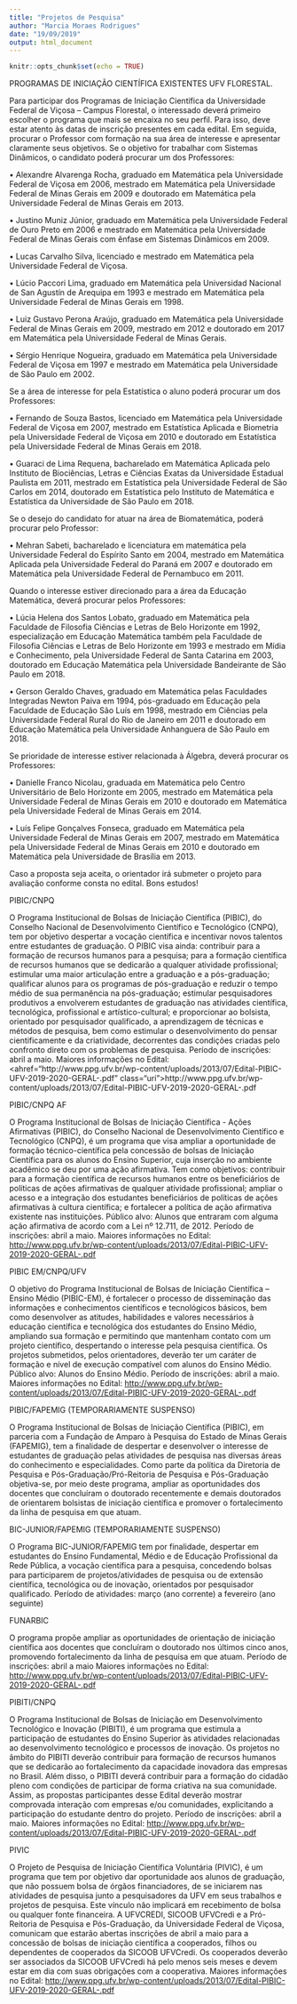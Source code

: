 ```yaml
---
title: "Projetos de Pesquisa"
author: "Marcia Moraes Rodrigues"
date: "19/09/2019"
output: html_document
---
```


```r
knitr::opts_chunk$set(echo = TRUE)
```

PROGRAMAS DE INICIAÇÃO CIENTÍFICA EXISTENTES UFV FLORESTAL.

Para participar dos Programas de Iniciação Científica da Universidade Federal de Viçosa – Campus Florestal, o interessado deverá primeiro escolher o programa que mais se encaixa no seu perfil. Para isso, deve estar atento às datas de inscrição presentes em cada edital. Em seguida, procurar o Professor com formação na sua área de interesse e apresentar claramente seus objetivos. 
Se o objetivo for trabalhar com Sistemas Dinâmicos, o candidato poderá procurar um dos Professores:

•	Alexandre Alvarenga Rocha, graduado em Matemática pela Universidade Federal de Viçosa em 2006, mestrado em Matemática pela Universidade Federal de Minas Gerais em 2009 e doutorado em Matemática pela Universidade Federal de Minas Gerais em 2013. 

•	Justino Muniz Júnior, graduado em Matemática pela Universidade Federal de Ouro Preto em 2006 e mestrado em Matemática pela Universidade Federal de Minas Gerais com ênfase em Sistemas Dinâmicos em 2009. 

•	Lucas Carvalho Silva, licenciado e mestrado em Matemática pela Universidade Federal de Viçosa.

•	Lúcio Paccori Lima, graduado em Matemática pela Universidad Nacional de San Agustín de Arequipa em 1993 e mestrado em Matemática pela Universidade Federal de Minas Gerais em 1998. 

•	Luiz Gustavo Perona Araújo, graduado em Matemática pela Universidade Federal de Minas Gerais em 2009, mestrado em 2012 e doutorado em 2017 em Matemática pela Universidade Federal de Minas Gerais. 

•	Sérgio Henrique Nogueira, graduado em Matemática pela Universidade Federal de Viçosa em 1997 e mestrado em Matemática pela Universidade de São Paulo em 2002. 

Se a área de interesse for pela Estatística o aluno poderá procurar um dos Professores:

•	Fernando de Souza Bastos, licenciado em Matemática pela Universidade Federal de Viçosa em 2007, mestrado em Estatística Aplicada e Biometria pela Universidade Federal de Viçosa em 2010 e doutorado em Estatística pela Universidade Federal de Minas Gerais em 2018. 

•	Guaraci de Lima Requena, bacharelado em Matemática Aplicada pelo Instituto de Biociências, Letras e Ciências Exatas da Universidade Estadual Paulista em 2011, mestrado em Estatística pela Universidade Federal de São Carlos em 2014, doutorado em Estatística pelo Instituto de Matemática e Estatística da Universidade de São Paulo em 2018.

Se o desejo do candidato for atuar na área de Biomatemática, poderá procurar pelo Professor:

•	Mehran Sabeti, bacharelado e licenciatura em matemática pela Universidade Federal do Espírito Santo em 2004, mestrado em Matemática Aplicada pela Universidade Federal do Paraná em 2007 e doutorado em Matemática pela Universidade Federal de Pernambuco em 2011. 

Quando o interesse estiver direcionado para a área da Educação Matemática, deverá procurar pelos Professores:

•	Lúcia Helena dos Santos Lobato, graduado em Matemática pela Faculdade de Filosofia Ciências e Letras de Belo Horizonte em 1992, especialização em Educação Matemática também pela Faculdade de Filosofia Ciências e Letras de Belo Horizonte em 1993 e mestrado em Mídia e Conhecimento, pela Universidade Federal de Santa Catarina em 2003, doutorado em Educação Matemática pela Universidade Bandeirante de São Paulo em 2018.  

•	Gerson Geraldo Chaves, graduado em Matemática pelas Faculdades Integradas Newton Paiva em 1994, pós-graduado em Educação pela Faculdade de Educação São Luís em 1998, mestrado em Ciências pela Universidade Federal Rural do Rio de Janeiro em 2011 e doutorado em Educação Matemática pela Universidade Anhanguera de São Paulo em 2018.

Se prioridade de interesse estiver relacionada à Álgebra, deverá procurar os Professores: 

•	Danielle Franco Nicolau, graduada em Matemática pelo Centro Universitário de Belo Horizonte em 2005, mestrado em Matemática pela Universidade Federal de Minas Gerais em 2010 e doutorado em Matemática pela Universidade Federal de Minas Gerais em 2014. 

•	Luís Felipe Gonçalves Fonseca, graduado em Matemática pela Universidade Federal de Minas Gerais em 2007, mestrado em Matemática pela Universidade Federal de Minas Gerais em 2010 e doutorado em Matemática pela Universidade de Brasília em 2013. 


Caso a proposta seja aceita, o orientador irá submeter o projeto para avaliação conforme consta no edital. Bons estudos!

PIBIC/CNPQ

O Programa Institucional de Bolsas de Iniciação Científica (PIBIC), do Conselho Nacional de Desenvolvimento Científico e Tecnológico (CNPQ), tem por objetivo despertar a vocação científica e incentivar novos talentos entre estudantes de graduação. O PIBIC visa ainda: contribuir para a formação de recursos humanos para a pesquisa; para a formação científica de recursos humanos que se dedicarão a qualquer atividade profissional; estimular uma maior articulação entre a graduação e a pós-graduação; qualificar alunos para os programas de pós-graduação e reduzir o tempo médio de sua permanência na pós-graduação; estimular pesquisadores produtivos a envolverem estudantes de graduação nas atividades científica, tecnológica, profissional e artístico-cultural; e proporcionar ao bolsista, orientado por pesquisador qualificado, a aprendizagem de técnicas e métodos de pesquisa, bem como estimular o desenvolvimento do pensar cientificamente e da criatividade, decorrentes das condições criadas pelo confronto direto com os problemas de pesquisa. 
Período de inscrições: abril a maio. 
Maiores informações no Edital: <ahref="http://www.ppg.ufv.br/wp-content/uploads/2013/07/Edital-PIBIC-UFV-2019-2020-GERAL-.pdf" class="uri">http://www.ppg.ufv.br/wp-content/uploads/2013/07/Edital-PIBIC-UFV-2019-2020-GERAL-.pdf</a>

PIBIC/CNPQ AF 

O Programa Institucional de Bolsas de Iniciação Científica - Ações Afirmativas (PIBIC), do Conselho Nacional de Desenvolvimento Científico e Tecnológico (CNPQ), é um programa que visa ampliar a oportunidade de formação técnico-científica pela concessão de bolsas de Iniciação Científica para os alunos do Ensino Superior, cuja inserção no ambiente acadêmico se deu por uma ação afirmativa. Tem como objetivos: contribuir para a formação científica de recursos humanos entre os beneficiários de políticas de ações afirmativas de qualquer atividade profissional; ampliar o acesso e a integração dos estudantes beneficiários de políticas de ações afirmativas à cultura científica; e fortalecer a política de ação afirmativa existente nas instituições. 
Público alvo: Alunos que entraram com alguma ação afirmativa de acordo com a Lei nº 12.711, de 2012. 
Período de inscrições: abril a maio. 
Maiores informações no Edital: <a href="http://www.ppg.ufv.br/wp-content/uploads/2013/07/Edital-PIBIC-UFV-2019-2020-GERAL-.pdf" class="uri">http://www.ppg.ufv.br/wp-content/uploads/2013/07/Edital-PIBIC-UFV-2019-2020-GERAL-.pdf</a>

PIBIC EM/CNPQ/UFV

O objetivo do Programa Institucional de Bolsas de Iniciação Científica – Ensino Médio (PIBIC-EM), é fortalecer o processo de disseminação das informações e conhecimentos científicos e tecnológicos básicos, bem como desenvolver as atitudes, habilidades e valores necessários à educação científica e tecnológica dos estudantes do Ensino Médio, ampliando sua formação e permitindo que mantenham contato com um projeto científico, despertando o interesse pela pesquisa científica. Os projetos submetidos, pelos orientadores, deverão ter um caráter de formação e nível de execução compatível com alunos do Ensino Médio. 
Público alvo: Alunos do Ensino Médio.
Período de inscrições: abril a maio.
Maiores informações no Edital: <a href="http://www.ppg.ufv.br/wp-content/uploads/2013/07/Edital-PIBIC-UFV-2019-2020-GERAL-.pdf" class="uri">http://www.ppg.ufv.br/wp-content/uploads/2013/07/Edital-PIBIC-UFV-2019-2020-GERAL-.pdf</a>

PIBIC/FAPEMIG (TEMPORARIAMENTE SUSPENSO)

O Programa Institucional de Bolsas de Iniciação Científica (PIBIC), em parceria com a Fundação de Amparo à Pesquisa do Estado de Minas Gerais (FAPEMIG), tem a finalidade de despertar e desenvolver o interesse de estudantes de graduação pelas atividades de pesquisa nas diversas áreas do conhecimento e especialidades. Como parte da política da Diretoria de Pesquisa e Pós-Graduação/Pró-Reitoria de Pesquisa e Pós-Graduação objetiva-se, por meio deste programa, ampliar as oportunidades dos docentes que concluíram o doutorado recentemente e demais doutorados de orientarem bolsistas de iniciação científica e promover o fortalecimento da linha de pesquisa em que atuam.

BIC-JUNIOR/FAPEMIG (TEMPORARIAMENTE SUSPENSO)

O Programa BIC-JUNIOR/FAPEMIG tem por finalidade, despertar em estudantes do Ensino Fundamental, Médio e de Educação Profissional da Rede Pública, a vocação científica para a pesquisa, concedendo bolsas para participarem de projetos/atividades de pesquisa ou de extensão científica, tecnológica ou de inovação, orientados por pesquisador qualificado. 
Período de atividades: março (ano corrente) a fevereiro (ano seguinte)

FUNARBIC

O programa propõe ampliar as oportunidades de orientação de iniciação científica aos docentes que concluíram o doutorado nos últimos cinco anos, promovendo fortalecimento da linha de pesquisa em que atuam. 
Período de inscrições: abril a maio 
Maiores informações no Edital: <a href="http://www.ppg.ufv.br/wp-content/uploads/2013/07/Edital-PIBIC-UFV-2019-2020-GERAL-.pdf" class="uri">http://www.ppg.ufv.br/wp-content/uploads/2013/07/Edital-PIBIC-UFV-2019-2020-GERAL-.pdf</a>

PIBITI/CNPQ

O Programa Institucional de Bolsas de Iniciação em Desenvolvimento Tecnológico e Inovação (PIBITI), é um programa que estimula a participação de estudantes do Ensino Superior às atividades relacionadas ao desenvolvimento tecnológico e processos de inovação. Os projetos no âmbito do PIBITI deverão contribuir para formação de recursos humanos que se dedicarão ao fortalecimento da capacidade inovadora das empresas no Brasil. Além disso, o PIBITI deverá contribuir para a formação do cidadão pleno com condições de participar de forma criativa na sua comunidade. Assim, as propostas participantes desse Edital deverão mostrar comprovada interação com empresas e/ou comunidades, explicitando a participação do estudante dentro do projeto.
Período de inscrições: abril a maio.
Maiores informações no Edital: <a href="http://www.ppg.ufv.br/wp-content/uploads/2013/07/Edital-PIBIC-UFV-2019-2020-GERAL-.pdf" class="uri">http://www.ppg.ufv.br/wp-content/uploads/2013/07/Edital-PIBIC-UFV-2019-2020-GERAL-.pdf</a>

PIVIC

O Projeto de Pesquisa de Iniciação Científica Voluntária (PIVIC), é um programa que tem por objetivo dar oportunidade aos alunos de graduação, que não possuem bolsa de órgãos financiadores, de se iniciarem nas atividades de pesquisa junto a pesquisadores da UFV em seus trabalhos e projetos de pesquisa. Este vínculo não implicará em recebimento de bolsa ou qualquer fonte financeira. A UFVCREDI, SICOOB UFVCredi e a Pró-Reitoria de Pesquisa e Pós-Graduação, da Universidade Federal de Viçosa, comunicam que estarão abertas inscrições de abril a maio para a concessão de bolsas de iniciação científica a cooperados, filhos ou dependentes de cooperados da SICOOB UFVCredi. Os cooperados deverão ser associados da SICOOB UFVCredi há pelo menos seis meses e devem estar em dia com suas obrigações com a cooperativa.
Maiores informações no Edital: <a href="http://www.ppg.ufv.br/wp-content/uploads/2013/07/Edital-PIBIC-UFV-2019-2020-GERAL-.pdf" class="uri">http://www.ppg.ufv.br/wp-content/uploads/2013/07/Edital-PIBIC-UFV-2019-2020-GERAL-.pdf</a>
